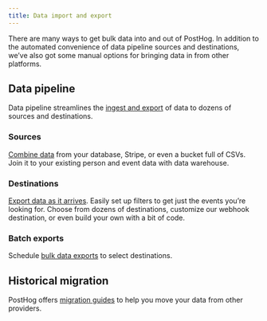```yaml
---
title: Data import and export
---
```


There are many ways to get bulk data into and out of PostHog. In addition to the automated convenience of data pipeline sources and destinations, we’ve also got some manual options for bringing data in from other platforms.

## Data pipeline

Data pipeline streamlines the [ingest and export](/docs/cdp) of data to dozens of sources and destinations.

### Sources

[Combine data](/docs/data-warehouse/setup) from your database, Stripe, or even a bucket full of CSVs. Join it to your existing person and event data with data warehouse.

### Destinations

[Export data as it arrives](/docs/cdp/destinations). Easily set up filters to get just the events you’re looking for. Choose from dozens of destinations, customize our webhook destination, or even build your own with a bit of code.

### Batch exports

Schedule [bulk data exports](/docs/cdp/batch-exports) to select destinations.

## Historical migration

PostHog offers [migration guides](/docs/migrate) to help you move your data from other providers.